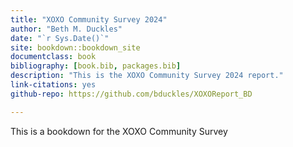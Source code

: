 ```yaml
---
title: "XOXO Community Survey 2024"
author: "Beth M. Duckles"
date: "`r Sys.Date()`"
site: bookdown::bookdown_site
documentclass: book
bibliography: [book.bib, packages.bib]
description: "This is the XOXO Community Survey 2024 report."
link-citations: yes
github-repo: https://github.com/bduckles/XOXOReport_BD

---
```


This is a bookdown for the XOXO Community Survey 